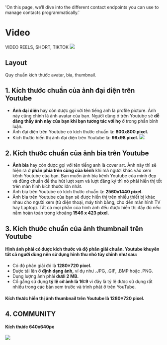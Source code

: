   'On this page, we’ll dive into the different contact endpoints you can use to manage contacts programmatically.'

# Video

VIDEO REELS, SHORT, TIKTOK
![](/ytb.png)

## Layout
Quy chuẩn kích thước avatar, bìa, thumbnail.
## 1. Kích thước chuẩn của ảnh đại diện trên Youtube
- **Ảnh đại diện** hay còn được gọi với tên tiếng anh là profile picture. Ảnh này cũng chính là ảnh avatar của bạn. Người dùng ở trên Youtube sẽ **dễ dàng thấy ảnh này của bạn khi bạn tương tác với họ** ở trong phần bình luận.
- Ảnh đại diện trên Youtube có kích thước chuẩn là: **800x800 pixel.**
- Kích thước hiển thị ảnh đại diện trên Youtube là: **98x98 pixel.**
![](/ytb1.png)
## 2. Kích thước chuẩn của ảnh bìa trên Youtube
- **Ảnh bìa** hay còn được gọi với tên tiếng anh là cover art. Ảnh này thì sẽ hiện ra ở **phần phía trên cùng của kênh** khi mà người khác vào xem kênh Youtube của bạn. Bạn muốn ảnh bìa kênh Youtube của mình đẹp và đúng chuẩn để thu hút lượt xem và lượt đăng ký thì nó phải hiển thị tốt trên màn hình kích thước lớn nhất.
- Ảnh bìa trên Youtube có kích thước chuẩn là: **2560x1440 pixel.**
- Ảnh bìa trên Youtube của bạn sẽ được hiển thị trên nhiều thiết bị khác nhau cho người xem (từ điện thoại, máy tính bảng, cho đến màn hình TV hay Laptop). Tất cả mọi phần của hình ảnh đều được hiển thị đầy đủ nếu nằm hoàn toàn trong khoảng **1546 x 423 pixel.**
## 3. Kích thước chuẩn của ảnh thumbnail trên Youtube
#### Hình ảnh phải có được kích thước và độ phân giải chuẩn. Youtube khuyên tất cả người dùng nên sử dụng hình thu nhỏ tùy chỉnh như sau:
- Có độ phân giải đó là **1280×720 pixel.**
- Được tải lên ở **định dạng ảnh,** ví dụ như .JPG, .GIF, .BMP hoặc .PNG.
- Dung lượng ảnh phải **dưới 2 MB.**
- Cố gắng sử dụng **tỷ lệ cỡ ảnh là 16:9** vì đây là tỷ lệ được sử dụng rất nhiều trong các bản xem trước và trình phát ở trên YouTube.
#### Kích thước hiển thị ảnh thumbnail trên Youtube là **1280×720 pixel.**

## 4. COMMUNITY

#### Kích thước **640x640px**

![](/community.png)
